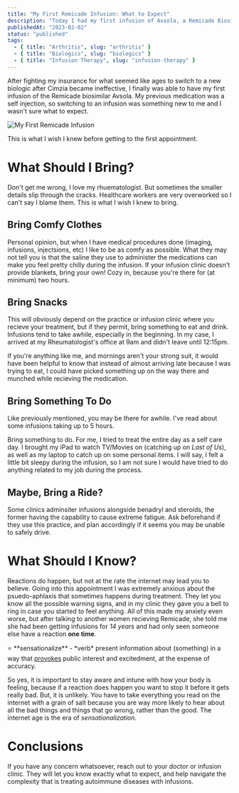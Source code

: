 ```yaml
---
title: "My First Remicade Infusion: What to Expect"
description: "Today I had my first infusion of Avsola, a Remicade Biosimilar."
publishedAt: "2023-02-02"
status: "published"
tags:
  - { title: "Arthritis", slug: "arthritis" }
  - { title: "Biologics", slug: "biologics" }
  - { title: "Infusion Therapy", slug: "infusion-therapy" }
---
```


After fighting my insurance for what seemed like ages to switch to a new biologic after Cimzia became ineffective, I finally was able to have my first infusion of the Remicade biosimilar Avsola.  My previous medication was a self injection, so switching to an infusion was something new to me and I wasn't sure what to expect. 

![My First Remicade Infusion](https://res.cloudinary.com/emmacampbell/image/upload/c_scale,w_300/first_remicade_infusion.jpg)

This is what I wish I knew before getting to the first appointment.

# What Should I Bring?

Don't get me wrong, I love my rhuematologist. But sometimes the smaller details slip through the cracks. Healthcare workers are very overworked so I can't say I blame them. This is what I wish I knew to bring.

## Bring Comfy Clothes

Personal opinion, but when I have medical procedures done (imaging, infusions, injectsions, etc) I like to be as comfy as possible. What they may not tell you is that the saline they use to administer the medications can make you feel pretty chilly during the infusion. If your infusion clinic doesn't provide blankets, bring your own! Cozy in, because you're there for (at minimum) two hours.

## Bring Snacks

This will obviously depend on the practice or infusion clinic where you recieve your treatment, but if they permit, bring something to eat and drink. Infusions tend to take awhile, especially in the beginning. In my case, I arrived at my Rheumatologist's office at 9am and didn't leave until 12:15pm.  

If you're anything like me, and mornings aren't your strong suit, it would have been helpful to know that instead of almost arriving late because I was trying to eat, I could have picked something up on the way there and munched while recieving the medication.

## Bring Something To Do

Like previously mentioned, you may be there for awhile. I've read about some infusions taking up to 5 hours.  

Bring something to do. For me, I tried to treat the entire day as a self care day. I brought my iPad to watch TV/Movies on (catching up on *Last of Us*), as well as my laptop to catch up on some personal items. I will say, I felt a little bit sleepy during the infusion, so I am not sure I would have tried to do anything related to my job during the process.

## Maybe, Bring a Ride?

Some clinics adminsiter infusions alongside benadryl and steroids, the former having the capability to cause extreme fatigue. Ask beforehand if they use this practice, and plan accordingly if it seems you may be unable to safely drive.

# What Should I Know?

Reactions do happen, but not at the rate the internet may lead you to believe. Going into this appointment I was extremely anxious about the psuedo-aphlaxis that sometimes happens during treatment. They let you know all the possible warning signs, and in my clinic they gave you a bell to ring in case you started to feel anything. All of this made my anxiety even worse, but after talking to another women recieving Remicade, she told me she had been getting infusions for *14 years* and had only seen someone else have a reaction **one time**.

<Aside>
⭐️ **sensationalize** - *verb* present information about (something) in a way that <u>provokes</u> public interest and excitedment, at the expense of accuracy.
</Aside>

So yes, it is important to stay aware and intune with how your body is feeling, because if a reaction does happen you want to stop it before it gets really bad. But, it is unlikely. You have to take everything you read on the internet with a grain of salt because you are way more likely to hear about all the bad things and things that go wrong, rather than the good. The internet age is the era of *sensationalization*.

# Conclusions

If you have any concern whatsoever, reach out to your doctor or infusion clinic. They will let you know exactly what to expect, and help navigate the complexity that is treating autoimmune diseases with infusions.